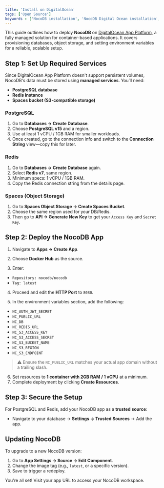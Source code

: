 ```yaml
---
title: 'Install on DigitalOcean'
tags: ['Open Source']
keywords : ['NocoDB installation', 'NocoDB Digital Ocean installation', 'NocoDB prerequisites']
---
```


This guide outlines how to deploy **NocoDB** on [DigitalOcean App Platform](https://www.digitalocean.com/products/app-platform), a fully managed solution for container-based applications. It covers provisioning databases, object storage, and setting environment variables for a reliable, scalable setup.

## Step 1: Set Up Required Services

Since DigitalOcean App Platform doesn't support persistent volumes, NocoDB's data must be stored using **managed services**. You’ll need:

* **PostgreSQL database**
* **Redis instance**
* **Spaces bucket (S3-compatible storage)**

### PostgreSQL

1. Go to **Databases → Create Database**.
2. Choose **PostgreSQL v15** and a region.
3. Use at least 1 vCPU / 1GB RAM for smaller workloads.
4. Once created, go to the connection info and switch to the **Connection String** view—copy this for later.

### Redis

1. Go to **Databases → Create Database** again.
2. Select **Redis v7**, same region.
3. Minimum specs: 1 vCPU / 1GB RAM.
4. Copy the Redis connection string from the details page.

### Spaces (Object Storage)

1. Go to **Spaces Object Storage → Create Spaces Bucket**.
2. Choose the same region used for your DB/Redis.
3. Then go to **API → Generate New Key** to get your `Access Key` and `Secret Key`.

## Step 2: Deploy the NocoDB App

1. Navigate to **Apps → Create App**.

2. Choose **Docker Hub** as the source.

3. Enter:

* `Repository: nocodb/nocodb`
* `Tag: latest`

4. Proceed and edit the **HTTP Port** to `8080`.

5. In the environment variables section, add the following:

* `NC_AUTH_JWT_SECRET`
* `NC_PUBLIC_URL`
* `NC_DB`
* `NC_REDIS_URL`
* `NC_S3_ACCESS_KEY`
* `NC_S3_ACCESS_SECRET`
* `NC_S3_BUCKET_NAME`
* `NC_S3_REGION`
* `NC_S3_ENDPOINT`

> ⚠️ Ensure the `NC_PUBLIC_URL` matches your actual app domain without a trailing slash.

6. Set resources to **1 container with 2GB RAM / 1 vCPU** at a minimum.
7. Complete deployment by clicking **Create Resources**.

## Step 3: Secure the Setup

For PostgreSQL and Redis, add your NocoDB app as a **trusted source**:

* Navigate to your database → **Settings → Trusted Sources** → Add the app.

## Updating NocoDB

To upgrade to a new NocoDB version:

1. Go to **App Settings → Source → Edit Component**.
2. Change the image tag (e.g., `latest`, or a specific version).
3. Save to trigger a redeploy.

You're all set! Visit your app URL to access your NocoDB workspace.
